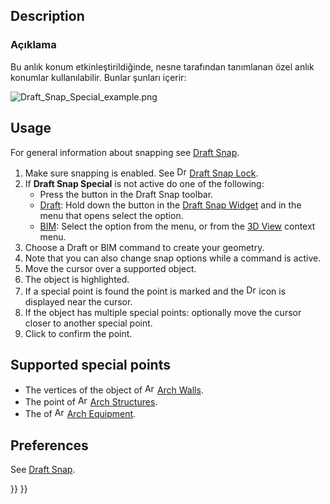 <languages/>

{{Docnav
|[[Draft_Snap_Parallel|Snap Parallel]]
|[[Draft_Snap_Near|Snap Near]]
|[[Draft_Workbench|Draft]]
|IconL=Draft_Snap_Parallel.svg
|IconR=Draft_Snap_Near.svg
|IconC=Workbench_Draft.svg
}}

<div class="mw-translate-fuzzy">
{{GuiCommand/tr
|Name=Draft Snap Special
|Name/tr=Taslak Özel
|MenuLocation=Taslak → [[Draft Snap/tr|Yakalama]] → Özel
|Workbenches=[[Draft_Workbench/tr|Taslak]], [[Arch_Workbench/tr|Mimari]]
|Shortcut=
|SeeAlso=
}}
</div>

== Description == 

<div class="mw-translate-fuzzy">
=== Açıklama === 
Bu anlık konum etkinleştirildiğinde, nesne tarafından tanımlanan özel anlık konumlar kullanılabilir. Bunlar şunları içerir:
</div>

[[Image:Draft_Snap_Special_example.png]]
{{Caption|Snapping the second point of a line to a special point of an  Arch Wall, which is a vertex of its Base object}}

== Usage ==

For general information about snapping see [[Draft_Snap|Draft Snap]].

# Make sure snapping is enabled. See [[Image:Draft_Snap_Lock.svg|16px]] [[Draft_Snap_Lock|Draft Snap Lock]].
# If '''Draft Snap Special''' is not active do one of the following:
#* Press the {{Button|[[Image:Draft_Snap_Special.svg|16px]] [[Draft_Snap_Special|Snap Special]]}} button in the Draft Snap toolbar.
#* [[Draft_Workbench|Draft]]: Hold down the {{Button|[[Image:Draft_Snap_Lock.svg|x16px]][[Image:Toolbar_flyout_arrow.svg|x16px]]}} button in the [[Draft_Snap_Widget|Draft Snap Widget]] and in the menu that opens select the {{MenuCommand|[[Image:Draft_Snap_Special.svg|16px]] Snap Special}} option.
#* [[BIM_Workbench|BIM]]: Select the {{MenuCommand|Snapping → [[Image:Draft_Snap_Special.svg|16px]] Snap Special}} option from the menu, or from the [[3D_View|3D View]] context menu.
# Choose a Draft or BIM command to create your geometry.
# Note that you can also change snap options while a command is active.
# Move the cursor over a supported object.
# The object is highlighted.
# If a special point is found the point is marked and the [[Image:Draft_Snap_Special.svg|16px]] icon is displayed near the cursor.
# If the object has multiple special points: optionally move the cursor closer to another special point.
# Click to confirm the point.

==Supported special points==

* The vertices of the {{PropertyData|Base}} object of [[Image:Arch_Wall.svg|16px]] [[Arch_Wall|Arch Walls]].
* The {{PropertyData|Placement}} point of [[Image:Arch_Structure.svg|16px]] [[Arch_Structure|Arch Structures]].
* The {{PropertyData|Snap Points}} of [[Image:Arch_Equipment.svg|16px]] [[Arch_Equipment|Arch Equipment]].

== Preferences ==

See [[Draft_Snap#Preferences|Draft Snap]].


{{Docnav
|[[Draft_Snap_Parallel|Snap Parallel]]
|[[Draft_Snap_Near|Snap Near]]
|[[Draft_Workbench|Draft]]
|IconL=Draft_Snap_Parallel.svg
|IconR=Draft_Snap_Near.svg
|IconC=Workbench_Draft.svg
}}

{{Draft Tools navi{{#translation:}}}}
{{Userdocnavi{{#translation:}}}}